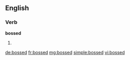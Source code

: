 ==English==
===Verb===
'''bossed'''
# {{past of|[[boss]]}}

[[de:bossed]]
[[fr:bossed]]
[[mg:bossed]]
[[simple:bossed]]
[[vi:bossed]]